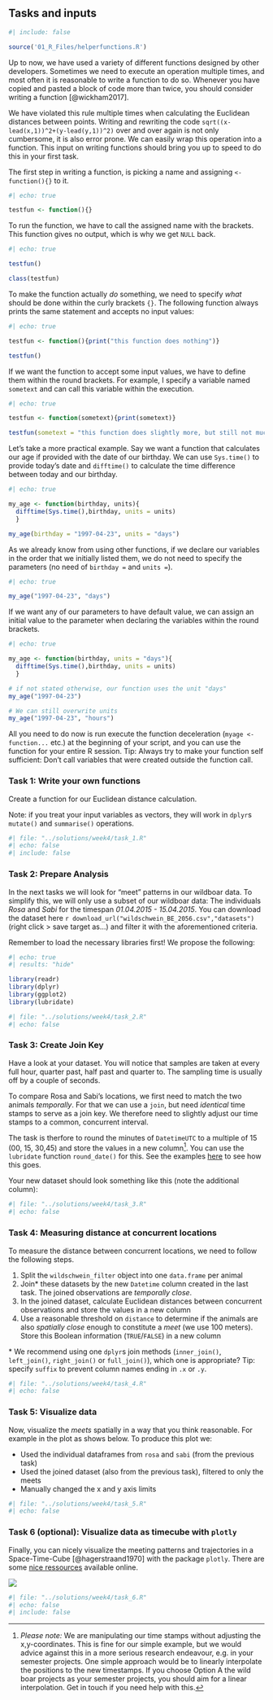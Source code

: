 ## Tasks and inputs

```r
#| include: false

source('01_R_Files/helperfunctions.R')
```

Up to now, we have used a variety of different functions designed by other developers. Sometimes we need to execute an operation multiple times, and most often it is reasonable to write a function to do so. Whenever you have copied and pasted a block of code more than twice, you should consider writing a function [@wickham2017]. 

We have violated this rule multiple times when calculating the Euclidean distances between points. Writing and rewriting the code `sqrt((x-lead(x,1))^2+(y-lead(y,1))^2)` over and over again is not only cumbersome, it is also error prone. We can easily wrap this operation into a function. This input on writing functions should bring you up to speed to do this in your first task.

The first step in writing a function, is picking a name and assigning `<- function(){}` to it.

```r
#| echo: true

testfun <- function(){}
```

To run the function, we have to call the assigned name with the brackets. This function gives no output, which is why we get `NULL` back. 
```r
#| echo: true

testfun()

class(testfun)
```

To make the function actually *do* something, we need to specify *what* should be done within the curly brackets `{}`. The following function always prints the same statement and accepts no input values:

```r
#| echo: true

testfun <- function(){print("this function does nothing")}

testfun()
```

If we want the function to accept some input values, we have to define them within the round brackets. For example, I specify a variable named `sometext` and can call this variable within the execution.

```r
#| echo: true

testfun <- function(sometext){print(sometext)}

testfun(sometext = "this function does slightly more, but still not much")
```

Let's take a more practical example. Say we want a function that calculates our age if provided with the date of our birthday. We can use `Sys.time()` to provide today's date and `difftime()` to calculate the time difference between today and our birthday.

```r
#| echo: true

my_age <- function(birthday, units){
  difftime(Sys.time(),birthday, units = units)
  }

my_age(birthday = "1997-04-23", units = "days")
```

As we already know from using other functions, if we declare our variables in the order that we initially listed them, we do not need to specify the parameters (no need of `birthday = ` and `units =`).
```r
#| echo: true

my_age("1997-04-23", "days")
```

If we want any of our parameters to have default value, we can assign an initial value to the parameter when declaring the variables within the round brackets.
```r
#| echo: true

my_age <- function(birthday, units = "days"){
  difftime(Sys.time(),birthday, units = units)
  }

# if not stated otherwise, our function uses the unit "days"
my_age("1997-04-23")

# We can still overwrite units
my_age("1997-04-23", "hours")
```

All you need to do now is run execute the function deceleration (`myage <- function...` etc.) at the beginning of your script, and you can use the function for your entire R session. Tip: Always try to make your function self sufficient: Don't call variables that were created outside the function call.

### Task 1: Write your own functions

Create a function for our Euclidean distance calculation. 

Note: if you treat your input variables as vectors, they will work in `dplyr`s `mutate()` and `summarise()` operations. 

```r
#| file: "../solutions/week4/task_1.R"
#| echo: false
#| include: false

```

### Task 2: Prepare Analysis

In the next tasks we will look for "meet" patterns in our wildboar data. To simplify this, we will only use a subset of our wildboar data: The individuals *Rosa* and *Sabi* for the timespan *01.04.2015 - 15.04.2015*. You can download the dataset here `r download_url("wildschwein_BE_2056.csv","datasets")` (right click > save target as...) and filter it with the aforementioned criteria. 

Remember to load the necessary libraries first! We propose the following:

```r
#| echo: true
#| results: "hide"

library(readr)        
library(dplyr)        
library(ggplot2)      
library(lubridate)
```

```r
#| file: "../solutions/week4/task_2.R"
#| echo: false

```

### Task 3: Create Join Key

Have a look at your dataset. You will notice that samples are taken at every full hour, quarter past, half past and quarter to. The sampling time is usually off by a couple of seconds. 

To compare Rosa and Sabi's locations, we first need to match the two animals *temporally*. For that we can use a `join`, but need *identical* time stamps to serve as a join key. We therefore need to slightly adjust our time stamps to a common, concurrent interval. 

The task is therfore to round the minutes of `DatetimeUTC` to a multiple of 15 (00, 15, 30,45) and store the values in a new column[^interpolate]. You can use the  `lubridate` function `round_date()` for this. See the examples [here](https://lubridate.tidyverse.org/reference/round_date.html) to see how this goes.

[^interpolate]: *Please note:* We are manipulating our time stamps without adjusting the x,y-coordinates. This is fine for our simple example, but we would advice against this in a more serious research endeavour, e.g. in your semester projects. One simple approach would be to linearly interpolate the positions to the new timestamps. If you choose Option A the wild boar projects as your semester projects, you should aim for a linear interpolation. Get in touch if you need help with this.

Your new dataset should look something like this (note the additional column): 

```r
#| file: "../solutions/week4/task_3.R"
#| echo: false

```

### Task 4: Measuring distance at concurrent locations

To measure the distance between concurrent locations, we need to follow the following steps.

1. Split the `wildschwein_filter` object into one `data.frame` per animal
2. Join\* these datasets by the new `Datetime` column created in the last task. The joined observations are *temporally close*.
3. In the joined dataset, calculate Euclidean distances between concurrent observations and store the values in a new column
4. Use a reasonable threshold on `distance` to determine if the animals are also *spatially close* enough to constitute a *meet* (we use 100 meters). Store this Boolean information (`TRUE`/`FALSE`) in a new column

\* We recommend using one `dplyr`s join methods (`inner_join()`, `left_join()`, `right_join()` or `full_join()`), which one is appropriate? Tip: specify `suffix` to prevent column names ending in `.x` or `.y`.

```r
#| file: "../solutions/week4/task_4.R"
#| echo: false

```

### Task 5: Visualize data

Now, visualize the *meets* spatially in a way that you think reasonable. For example in the plot as shows below. To produce this plot we:

- Used the individual dataframes from `rosa` and `sabi` (from the previous task)
- Used the joined dataset (also from the previous task), filtered to only the meets
- Manually changed the x and y axis limits

```r
#| file: "../solutions/week4/task_5.R"
#| echo: false

```

### Task 6 (optional): Visualize data as timecube with `plotly`

Finally, you can nicely visualize the meeting patterns and trajectories in a Space-Time-Cube [@hagerstraand1970] with the package `plotly`. There are some [nice ressources](https://plot.ly/r/3d-line-plots/) available online.

![](../02_Images/space_time_cube.jpg)

```r
#| file: "../solutions/week4/task_6.R"
#| echo: false
#| include: false

```

